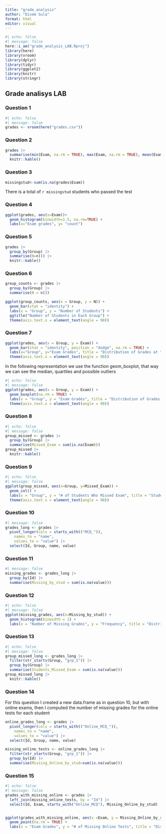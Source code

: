 ```yaml
---
title: "grade_analysis"
author: "Disem Sula"
format: html
editor: visual
---
```


```r
#| echo: false
#| message: false
here::i_am("grade_analysis_LAB.Rproj")
library(here)
library(vroom)
library(dplyr)
library(tidyr)
library(ggplot2)
library(knitr)
library(stringr)
```

## Grade analisys LAB

### Question 1

```r
#| echo: false
#| message: false
grades <- vroom(here("grades.csv"))
```

### Question 2

```r
grades |>
  summarise(min(Exam, na.rm = TRUE), max(Exam, na.rm = TRUE), mean(Exam,na.rm = TRUE),n()) |>
  knitr::kable()
```

### Question 3

```r
missingstud<-sum(is.na(grades$Exam))
```

There is a total of `r missingstud` students who passed the test

### Question 4

```r
ggplot(grades, aes(x=Exam))+
  geom_histogram(binwidth=1.5, na.rm=TRUE) +
  labs(x="Exam grades", y= "count")
```

### Question 5

```r
grades |>
  group_by(Group) |>
  summarise(N=n()) |>
  knitr::kable()
```

### Question 6

```r
group_counts <- grades |>
  group_by(Group) |>
  summarise(N = n())

ggplot(group_counts, aes(x = Group, y = N)) +
  geom_bar(stat = "identity") +
  labs(x = "Group", y = "Number of Students") +
  ggtitle("Number of Students in Each Group") +
  theme(axis.text.x = element_text(angle = 90))
```

### Question 7

```r
ggplot(grades, aes(x = Group, y = Exam)) + 
  geom_bar(stat = "identity", position = "dodge", na.rm = TRUE) +
  labs(x="Group", y="Exam Grades", title = "Distribution of Grades at the Exam by Group") +
  theme(axis.text.x = element_text(angle = 90))
```

In the following representation we use the function geom_boxplot, that way we can see the median, quartiles and possible outliers

```r
#| echo: false
#| message: false
ggplot(grades, aes(x = Group, y = Exam)) +
  geom_boxplot(na.rm = TRUE) +
  labs(x = "Group", y = "Exam Grades", title = "Distribution of Grades at the Exam by Group") +
  theme(axis.text.x = element_text(angle = 90))
```

### Question 8

```r
#| echo: false
#| message: false
group_missed <- grades |>
  group_by(Group) |>
  summarise(Missed_Exam = sum(is.na(Exam)))
group_missed |>
  knitr::kable()
```

### Question 9

```r
#| echo: false
#| message: false
ggplot(group_missed, aes(x=Group, y=Missed_Exam)) +
  geom_col() +
  labs(x = "Group", y = "# of Students Who Missed Exam", title = "Students Who Missed the Exam in Each Group") +
  theme(axis.text.x = element_text(angle = 90))
```

### Question 10

```r
#| message: false
grades_long <- grades |>
  pivot_longer(cols = starts_with(("MCQ_")),
    names_to = "name",
    values_to = "value") |>
  select(Id, Group, name, value)
```

### Question 11

```r
#| message: false
missing_grades <- grades_long |>
  group_by(Id) |>
  summarise(Missing_by_stud = sum(is.na(value)))
```

### Question 12

```r
#| echo: false
#| message: false
ggplot(missing_grades, aes(x=Missing_by_stud)) +
  geom_histogram(binwidth = 1) +
  labs(x = "Number of Missing Grades", y = "Frequency", title = "Distribution of Missing Grades per Student")
```

### Question 13

```r
#| echo: false
#| message: false
group_missed_long <- grades_long |>
  filter(str_starts(Group, "grp_1")) |>
  group_by(Group) |>
  summarise(Students_Missed_Exam = sum(is.na(value)))
group_missed_long |>
  knitr::kable()
```

### Question 14

For this question I created a new data.frame as in question 10, but with online exams, then I computed the number of missing grades for the online tests for each student

```r
online_grades_long <- grades |>
  pivot_longer(cols = starts_with(("Online_MCQ_")),
    names_to = "name",
    values_to = "value") |>
  select(Id, Group, name, value)

missing_online_tests <- online_grades_long |>
  filter(str_starts(Group, "grp_1")) |>
  group_by(Id) |>
  summarise(Missing_Online_by_stud=sum(is.na(value)))
```

### Question 15

```r
#| echo: false
#| message: false
grades_with_missing_online <- grades |>
  left_join(missing_online_tests, by = "Id") |>
  select(Id, Exam, starts_with("Online_MCQ"), Missing_Online_by_stud)


ggplot(grades_with_missing_online, aes(x =Exam, y = Missing_Online_by_stud)) +
  geom_point(na.rm = TRUE) +
  labs(x = "Exam Grades", y = "# of Missing Online Tests", title = "Distribution of Grades at the Exam conditioned by Missing Online Tests")
```
